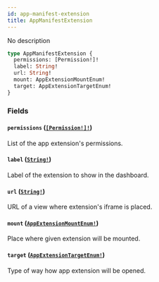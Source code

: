 ```yaml
---
id: app-manifest-extension
title: AppManifestExtension
---
```


No description

```graphql
type AppManifestExtension {
  permissions: [Permission!]!
  label: String!
  url: String!
  mount: AppExtensionMountEnum!
  target: AppExtensionTargetEnum!
}
```

### Fields

#### `permissions` ([`[Permission!]!`](../../../developer/api-reference/objects/permission))

List of the app extension's permissions.

#### `label` ([`String!`](../../../developer/api-reference/scalars/string))

Label of the extension to show in the dashboard.

#### `url` ([`String!`](../../../developer/api-reference/scalars/string))

URL of a view where extension's iframe is placed.

#### `mount` ([`AppExtensionMountEnum!`](../../../developer/api-reference/enums/app-extension-mount-enum))

Place where given extension will be mounted.

#### `target` ([`AppExtensionTargetEnum!`](../../../developer/api-reference/enums/app-extension-target-enum))

Type of way how app extension will be opened.
